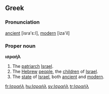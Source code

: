 ==Greek==

===Pronunciation===
[[ancient]] [isra'ε:l], [[modern]] [iza'il]

===Proper noun===
'''ισραήλ'''

# The [[patriarch]] [[Israel]].
# The [[Hebrew]] [[people]], the [[child|children]] of [[Israel]].
# The [[state]] of [[Israel]], both [[ancient]] and [[modern]].

[[fr:Ισραήλ]]
[[hu:Ισραήλ]]
[[sv:Ισραήλ]]
[[tr:Ισραήλ]]